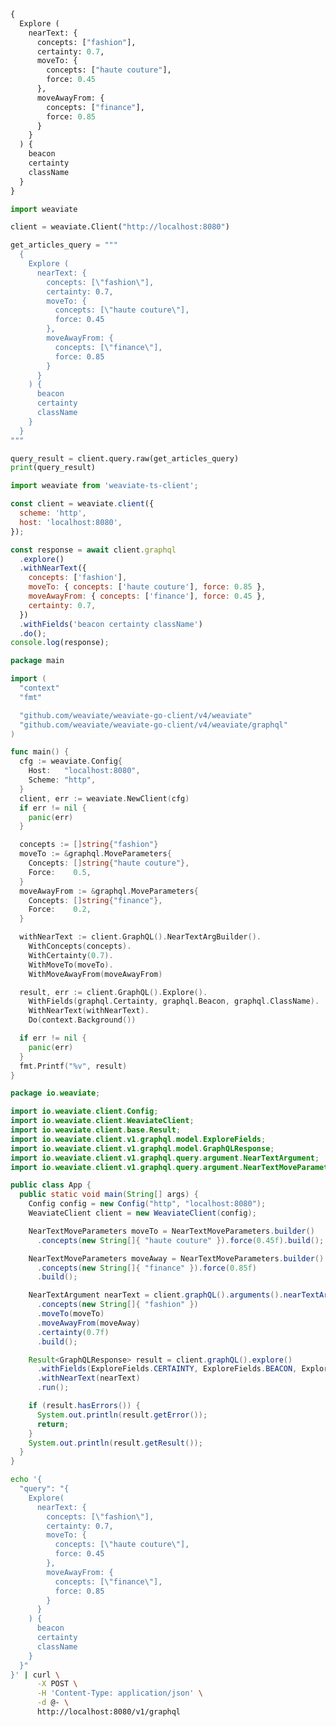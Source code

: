
<Tabs groupId="languages">
<TabItem value="graphql" label="GraphQL">

```graphql
{
  Explore (
    nearText: {
      concepts: ["fashion"],
      certainty: 0.7,
      moveTo: {
        concepts: ["haute couture"],
        force: 0.45
      },
      moveAwayFrom: {
        concepts: ["finance"],
        force: 0.85
      }
    }
  ) {
    beacon
    certainty
    className
  }
}
```

</TabItem>
<TabItem value="py" label="Python">

```python
import weaviate

client = weaviate.Client("http://localhost:8080")

get_articles_query = """
  {
    Explore (
      nearText: {
        concepts: [\"fashion\"],
        certainty: 0.7,
        moveTo: {
          concepts: [\"haute couture\"],
          force: 0.45
        },
        moveAwayFrom: {
          concepts: [\"finance\"],
          force: 0.85
        }
      }
    ) {
      beacon
      certainty
      className
    }
  }
"""

query_result = client.query.raw(get_articles_query)
print(query_result)
```

</TabItem>
<TabItem value="js" label="JavaScript/TypeScript">

```js
import weaviate from 'weaviate-ts-client';

const client = weaviate.client({
  scheme: 'http',
  host: 'localhost:8080',
});

const response = await client.graphql
  .explore()
  .withNearText({
    concepts: ['fashion'],
    moveTo: { concepts: ['haute couture'], force: 0.85 },
    moveAwayFrom: { concepts: ['finance'], force: 0.45 },
    certainty: 0.7,
  })
  .withFields('beacon certainty className')
  .do();
console.log(response);
```

</TabItem>
<TabItem value="go" label="Go">

```go
package main

import (
  "context"
  "fmt"

  "github.com/weaviate/weaviate-go-client/v4/weaviate"
  "github.com/weaviate/weaviate-go-client/v4/weaviate/graphql"
)

func main() {
  cfg := weaviate.Config{
    Host:   "localhost:8080",
    Scheme: "http",
  }
  client, err := weaviate.NewClient(cfg)
  if err != nil {
    panic(err)
  }

  concepts := []string{"fashion"}
  moveTo := &graphql.MoveParameters{
    Concepts: []string{"haute couture"},
    Force:    0.5,
  }
  moveAwayFrom := &graphql.MoveParameters{
    Concepts: []string{"finance"},
    Force:    0.2,
  }

  withNearText := client.GraphQL().NearTextArgBuilder().
    WithConcepts(concepts).
    WithCertainty(0.7).
    WithMoveTo(moveTo).
    WithMoveAwayFrom(moveAwayFrom)

  result, err := client.GraphQL().Explore().
    WithFields(graphql.Certainty, graphql.Beacon, graphql.ClassName).
    WithNearText(withNearText).
    Do(context.Background())

  if err != nil {
    panic(err)
  }
  fmt.Printf("%v", result)
}
```

</TabItem>

<TabItem value="java" label="Java">

```java
package io.weaviate;

import io.weaviate.client.Config;
import io.weaviate.client.WeaviateClient;
import io.weaviate.client.base.Result;
import io.weaviate.client.v1.graphql.model.ExploreFields;
import io.weaviate.client.v1.graphql.model.GraphQLResponse;
import io.weaviate.client.v1.graphql.query.argument.NearTextArgument;
import io.weaviate.client.v1.graphql.query.argument.NearTextMoveParameters;

public class App {
  public static void main(String[] args) {
    Config config = new Config("http", "localhost:8080");
    WeaviateClient client = new WeaviateClient(config);

    NearTextMoveParameters moveTo = NearTextMoveParameters.builder()
      .concepts(new String[]{ "haute couture" }).force(0.45f).build();

    NearTextMoveParameters moveAway = NearTextMoveParameters.builder()
      .concepts(new String[]{ "finance" }).force(0.85f)
      .build();

    NearTextArgument nearText = client.graphQL().arguments().nearTextArgBuilder()
      .concepts(new String[]{ "fashion" })
      .moveTo(moveTo)
      .moveAwayFrom(moveAway)
      .certainty(0.7f)
      .build();

    Result<GraphQLResponse> result = client.graphQL().explore()
      .withFields(ExploreFields.CERTAINTY, ExploreFields.BEACON, ExploreFields.CLASS_NAME)
      .withNearText(nearText)
      .run();

    if (result.hasErrors()) {
      System.out.println(result.getError());
      return;
    }
    System.out.println(result.getResult());
  }
}
```

</TabItem>
<TabItem value="curl" label="Curl">

```bash
echo '{
  "query": "{
    Explore(
      nearText: {
        concepts: [\"fashion\"],
        certainty: 0.7,
        moveTo: {
          concepts: [\"haute couture\"],
          force: 0.45
        },
        moveAwayFrom: {
          concepts: [\"finance\"],
          force: 0.85
        }
      }
    ) {
      beacon
      certainty
      className
    }
  }"
}' | curl \
      -X POST \
      -H 'Content-Type: application/json' \
      -d @- \
      http://localhost:8080/v1/graphql
```

</TabItem>
</Tabs>
